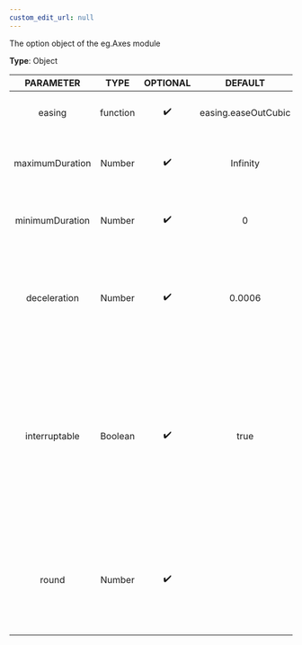 ```yaml
---
custom_edit_url: null
---
```


<div className="bulma-tags">

</div>

The option object of the eg.Axes module

**Type**: Object

|PARAMETER|TYPE|OPTIONAL|DEFAULT|DESCRIPTION|
|:---:|:---:|:---:|:---:|:---:|
|easing|function|✔️|easing.easeOutCubic|애니메이션에 적용할 easing 함수|
|maximumDuration|Number|✔️|Infinity|가속도에 의해 애니메이션이 동작할 때의 최대 좌표 이동 시간|
|minimumDuration|Number|✔️|0|가속도에 의해 애니메이션이 동작할 때의 최소 좌표 이동 시간|
|deceleration|Number|✔️|0.0006|사용자의 동작으로 가속도가 적용된 애니메이션의 감속도. 값이 높을수록 애니메이션 실행 시간이 짧아진다|
|interruptable|Boolean|✔️|true|진행 중인 애니메이션 중지 가능 여부.<br />- true: 사용자의 동작이나 API로 애니메이션을 중지할 수 있다.<br />- false: 애니메이션이 진행 중일 때는 사용자의 동작이나 API가 적용되지 않는다|
|round|Number|✔️||반올림 단위. 예를 들어 0.1 은 소숫점 0.1 까지 반올림(6.1234 => 6.1), 5 는 5 단위로 반올림(93 => 95).<br />[상세내용](https://github.com/naver/egjs-axes/wiki/round-option)|

